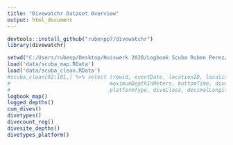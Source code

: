 ```yaml
---
title: "Divewatchr Dataset Overview"
output: html_document
---
```

  

```r
devtools::install_github("rubenpp7/divewatchr")
library(divewatchr)
```

```r
setwd("C:/Users/rubenp/Desktop/Huiswerk 2020/Logbook Scuba Ruben Perez/divewatchr")
load('data/scuba_map.RData')
load('data/scuba_clean.RData')
#scuba_clean[92:101,] %>% select (rowid, eventDate, locationID, locality, region, country, 
#                                maximumDepthInMeters, bottomTime, diveType,
#                                platformType, diveClass, decimalLongitude, decimalLatitude)
logbook_map()
logged_depths()
cum_dives()
divetypes()
divecount_reg()
divesite_depths()
divetypes_platform()
```
